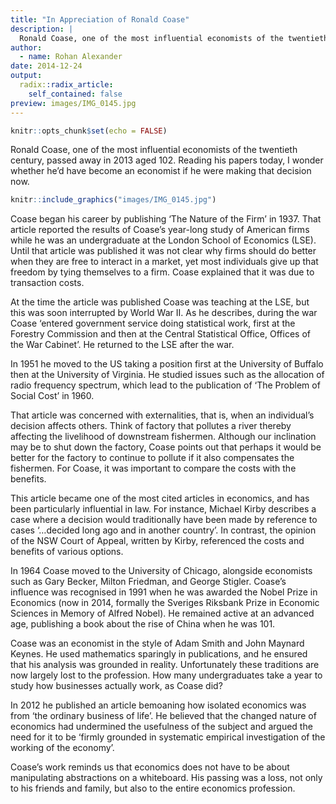```yaml
---
title: "In Appreciation of Ronald Coase"
description: |
  Ronald Coase, one of the most influential economists of the twentieth century, passed away in 2013 aged 102. Reading his papers today, I wonder whether he'd have become an economist if he were making that decision now.
author:
  - name: Rohan Alexander
date: 2014-12-24
output:
  radix::radix_article:
    self_contained: false
preview: images/IMG_0145.jpg
---
```


```r
knitr::opts_chunk$set(echo = FALSE)
```

Ronald Coase, one of the most influential economists of the twentieth century, passed away in 2013 aged 102. Reading his papers today, I wonder whether he'd have become an economist if he were making that decision now.

```r
knitr::include_graphics("images/IMG_0145.jpg")
```

Coase began his career by publishing 'The Nature of the Firm' in 1937. That article reported the results of Coase's year-long study of American firms while he was an undergraduate at the London School of Economics (LSE). Until that article was published it was not clear why firms should do better when they are free to interact in a market, yet most individuals give up that freedom by tying themselves to a firm. Coase explained that it was due to transaction costs.

At the time the article was published Coase was teaching at the LSE, but this was soon interrupted by World War II. As he describes, during the war Coase 'entered government service doing statistical work, first at the Forestry Commission and then at the Central Statistical Office, Offices of the War Cabinet'. He returned to the LSE after the war.

In 1951 he moved to the US taking a position first at the University of Buffalo then at the University of Virginia. He studied issues such as the allocation of radio frequency spectrum, which lead to the publication of 'The Problem of Social Cost' in 1960.

That article was concerned with externalities, that is, when an individual's decision affects others. Think of factory that pollutes a river thereby affecting the livelihood of downstream fishermen. Although our inclination may be to shut down the factory, Coase points out that perhaps it would be better for the factory to continue to pollute if it also compensates the fishermen. For Coase, it was important to compare the costs with the benefits.

This article became one of the most cited articles in economics, and has been particularly influential in law. For instance, Michael Kirby describes a case where a decision would traditionally have been made by reference to cases '...decided long ago and in another country'. In contrast, the opinion of the NSW Court of Appeal, written by Kirby, referenced the costs and benefits of various options.

In 1964 Coase moved to the University of Chicago, alongside economists such as Gary Becker, Milton Friedman, and George Stigler. Coase's influence was recognised in 1991 when he was awarded the Nobel Prize in Economics (now in 2014, formally the Sveriges Riksbank Prize in Economic Sciences in Memory of Alfred Nobel). He remained active at an advanced age, publishing a book about the rise of China when he was 101.

Coase was an economist in the style of Adam Smith and John Maynard Keynes. He used mathematics sparingly in publications, and he ensured that his analysis was grounded in reality. Unfortunately these traditions are now largely lost to the profession. How many undergraduates take a year to study how businesses actually work, as Coase did?

In 2012 he published an article bemoaning how isolated economics was from 'the ordinary business of life'. He believed that the changed nature of economics had undermined the usefulness of the subject and argued the need for it to be 'firmly grounded in systematic empirical investigation of the working of the economy'.

Coase's work reminds us that economics does not have to be about manipulating abstractions on a whiteboard. His passing was a loss, not only to his friends and family, but also to the entire economics profession.
